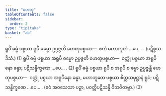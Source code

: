 ```yaml
---
title: "ဟေတု"
tableOfContents: false
sidebar:
  order: 2
type: "tipitaka"
basket: "ab"
---
```



<DynamicBreadcrumb />

<Division number="101">

<Paragraph number="774">
ရူပိံ ဓမ္မံ ပစ္စယာ ရူပီ ဓမ္မော ဥပ္ပဇ္ဇတိ ဟေတုပစ္စယာ—  ဧကံ မဟာဘူတံ …ပေ… . (ပဋိစ္စသဒိသံ.) (1)
</Paragraph>

<Paragraph number="775">
ရူပိံ ဓမ္မံ ပစ္စယာ အရူပီ ဓမ္မော ဥပ္ပဇ္ဇတိ ဟေတုပစ္စယာ—  ဝတ္ထုံ ပစ္စယာ အရူပိနော ခန္ဓာ; ပဋိသန္ဓိက္ခဏေ …ပေ… . (2)
</Paragraph>

<Paragraph number="776">
ရူပိံ ဓမ္မံ ပစ္စယာ ရူပီ စ အရူပီ စ ဓမ္မာ ဥပ္ပဇ္ဇန္တိ ဟေတုပစ္စယာ—  ဝတ္ထုံ ပစ္စယာ အရူပိနော ခန္ဓာ, မဟာဘူတေ ပစ္စယာ စိတ္တသမုဋ္ဌာနံ ရူပံ; ပဋိသန္ဓိက္ခဏေ …ပေ… . (ဧဝံ အဝသေသာ ပဉှာ, ပဝတ္တိပဋိသန္ဓိ ဝိဘဇိတဗ္ဗာ.) (3)
</Paragraph>
</Division>